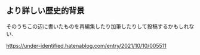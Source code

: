 ## より詳しい歴史的背景

そのうちこの辺に書いたものを再編集したり加筆したりして投稿するかもしれない.

<https://under-identified.hatenablog.com/entry/2021/10/10/005511>
